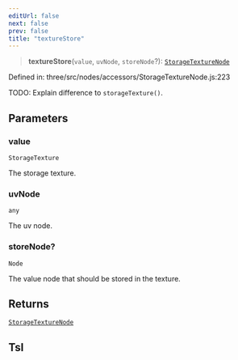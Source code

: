```yaml
---
editUrl: false
next: false
prev: false
title: "textureStore"
---
```


> **textureStore**(`value`, `uvNode`, `storeNode`?): [`StorageTextureNode`](../classes/Three.WebGPU.StorageTextureNode.html)

Defined in: three/src/nodes/accessors/StorageTextureNode.js:223

TODO: Explain difference to `storageTexture()`.

## Parameters

### value

`StorageTexture`

The storage texture.

### uvNode

`any`

The uv node.

### storeNode?

`Node`

The value node that should be stored in the texture.

## Returns

[`StorageTextureNode`](../classes/Three.WebGPU.StorageTextureNode.html)

## Tsl
